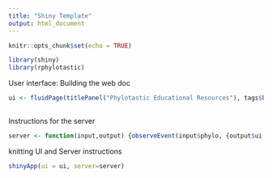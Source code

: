 ```yaml
---
title: "Shiny Template"
output: html_document
---
```


```r
knitr::opts_chunk$set(echo = TRUE)
```


```r
library(shiny)
library(rphylotastic)
```

User interface: Building the web doc 
```r

ui <- fluidPage(titlePanel("Phylotastic Educational Resources"), tags$br(), h3("I want to"), tags$br(),actionButton("phylo", "Choose Among Previously Constructed Phylogenies"), tags$br(), actionButton("own", "Choose My Own Organisms!"))
  
```

Instructions for the server
```r
server <- function(input,output) {observeEvent(input$phylo, {output$ui <- renderUI({is.null(input$radioButtons("dynamic", "Dynamic", choices = c("By State"="option1", "Popular Mammals"="option 2"), selected = "option 1"))})}
```

knitting UI and Server instructions
```r
shinyApp(ui = ui, server=server)
```

